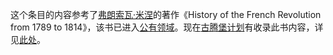 这个条目的内容参考了[[弗朗索瓦·米涅]]的著作《History of the French Revolution from 1789 to 1814》，该书已进入[[公有领域]]。现在[[古腾堡计划]]有收录此书内容，详见[http://www.gutenberg.org/dirs/etext06/7hfrr10.txt 此处]。